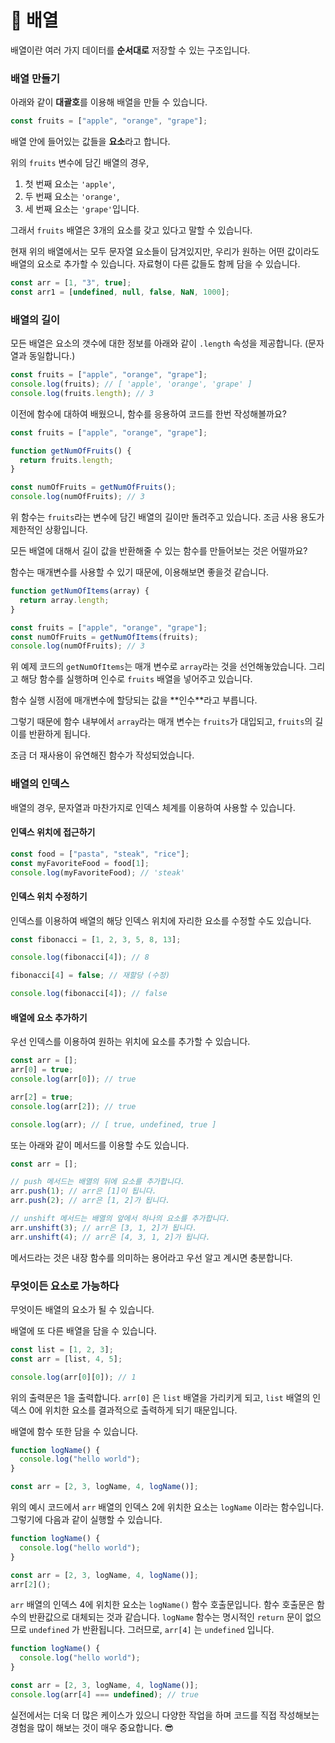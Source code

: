 # 📗 배열

배열이란 여러 가지 데이터를 **순서대로** 저장할 수 있는 구조입니다.

### 배열 만들기

아래와 같이 **대괄호**를 이용해 배열을 만들 수 있습니다.

```javascript
const fruits = ["apple", "orange", "grape"];
```

배열 안에 들어있는 값들을 **요소**라고 합니다.

위의 `fruits` 변수에 담긴 배열의 경우,

1. 첫 번째 요소는 `'apple'`,&#x20;
2. 두 번째 요소는 `'orange'`,
3. 세 번째 요소는 `'grape'`입니다.

그래서 `fruits` 배열은 3개의 요소를 갖고 있다고 말할 수 있습니다.

현재 위의 배열에서는 모두 문자열 요소들이 담겨있지만, 우리가 원하는 어떤 값이라도 배열의 요소로 추가할 수 있습니다. 자료형이 다른 값들도 함께 담을 수 있습니다.

```javascript
const arr = [1, "3", true];
const arr1 = [undefined, null, false, NaN, 1000];
```

### 배열의 길이

모든 배열은 요소의 갯수에 대한 정보를 아래와 같이 `.length` 속성을 제공합니다. (문자열과 동일합니다.)

```javascript
const fruits = ["apple", "orange", "grape"];
console.log(fruits); // [ 'apple', 'orange', 'grape' ]
console.log(fruits.length); // 3
```

이전에 함수에 대하여 배웠으니, 함수를 응용하여 코드를 한번 작성해볼까요?

```javascript
const fruits = ["apple", "orange", "grape"];

function getNumOfFruits() {
  return fruits.length;
}

const numOfFruits = getNumOfFruits();
console.log(numOfFruits); // 3
```

위 함수는 `fruits`라는 변수에 담긴 배열의 길이만 돌려주고 있습니다. 조금 사용 용도가 제한적인 상황입니다.

모든 배열에 대해서 길이 값을 반환해줄 수 있는 함수를 만들어보는 것은 어떨까요?

함수는 매개변수를 사용할 수 있기 때문에, 이용해보면 좋을것 같습니다.

```javascript
function getNumOfItems(array) {
  return array.length;
}

const fruits = ["apple", "orange", "grape"];
const numOfFruits = getNumOfItems(fruits);
console.log(numOfFruits); // 3
```

위 예제 코드의 `getNumOfItems`는 매개 변수로 `array`라는 것을 선언해놓았습니다. 그리고 해당 함수를 실행하며 인수로 `fruits` 배열을 넣어주고 있습니다.

<Callout>
  함수 실행 시점에 매개변수에 할당되는 값을 **인수**라고 부릅니다.
</Callout>

그렇기 때문에 함수 내부에서 `array`라는 매개 변수는 `fruits`가 대입되고, `fruits`의 길이를 반환하게 됩니다.

조금 더 재사용이 유연해진 함수가 작성되었습니다.

### 배열의 인덱스

배열의 경우, 문자열과 마찬가지로 인덱스 체계를 이용하여 사용할 수 있습니다.

#### 인덱스 위치에 접근하기

```javascript
const food = ["pasta", "steak", "rice"];
const myFavoriteFood = food[1];
console.log(myFavoriteFood); // 'steak'
```

#### 인덱스 위치 수정하기

인덱스를 이용하여 배열의 해당 인덱스 위치에 자리한 요소를 수정할 수도 있습니다.

```javascript
const fibonacci = [1, 2, 3, 5, 8, 13];

console.log(fibonacci[4]); // 8

fibonacci[4] = false; // 재할당 (수정)

console.log(fibonacci[4]); // false
```

#### 배열에 요소 추가하기

우선 인덱스를 이용하여 원하는 위치에 요소를 추가할 수 있습니다.

```javascript
const arr = [];
arr[0] = true;
console.log(arr[0]); // true

arr[2] = true;
console.log(arr[2]); // true

console.log(arr); // [ true, undefined, true ]
```

또는 아래와 같이 메서드를 이용할 수도 있습니다.

```javascript
const arr = [];

// push 메서드는 배열의 뒤에 요소를 추가합니다.
arr.push(1); // arr은 [1]이 됩니다.
arr.push(2); // arr은 [1, 2]가 됩니다.

// unshift 메서드는 배열의 앞에서 하나의 요소를 추가합니다.
arr.unshift(3); // arr은 [3, 1, 2]가 됩니다.
arr.unshift(4); // arr은 [4, 3, 1, 2]가 됩니다.
```

<Callout>
  메서드라는 것은 내장 함수를 의미하는 용어라고 우선 알고 계시면 충분합니다.
</Callout>

### 무엇이든 요소로 가능하다

무엇이든 배열의 요소가 될 수 있습니다.

배열에 또 다른 배열을 담을 수 있습니다.

```javascript
const list = [1, 2, 3];
const arr = [list, 4, 5];

console.log(arr[0][0]); // 1
```

위의 출력문은 1을 출력합니다. `arr[0]` 은 `list` 배열을 가리키게 되고, `list` 배열의 인덱스 0에 위치한 요소를 결과적으로 출력하게 되기 때문입니다.

배열에 함수 또한 담을 수 있습니다.

```javascript
function logName() {
  console.log("hello world");
}

const arr = [2, 3, logName, 4, logName()];
```

위의 예시 코드에서 `arr` 배열의 인덱스 2에 위치한 요소는 `logName` 이라는 함수입니다. 그렇기에 다음과 같이 실행할 수 있습니다.

```javascript
function logName() {
  console.log("hello world");
}

const arr = [2, 3, logName, 4, logName()];
arr[2]();
```

`arr` 배열의 인덱스 4에 위치한 요소는 `logName()` 함수 호출문입니다. 함수 호출문은 함수의 반환값으로 대체되는 것과 같습니다. `logName` 함수는 명시적인 `return` 문이 없으므로 `undefined` 가 반환됩니다. 그러므로, `arr[4]` 는 `undefined` 입니다.

```javascript
function logName() {
  console.log("hello world");
}

const arr = [2, 3, logName, 4, logName()];
console.log(arr[4] === undefined); // true
```

실전에서는 더욱 더 많은 케이스가 있으니 다양한 작업을 하며 코드를 직접 작성해보는 경험을 많이 해보는 것이 매우 중요합니다. 😎
